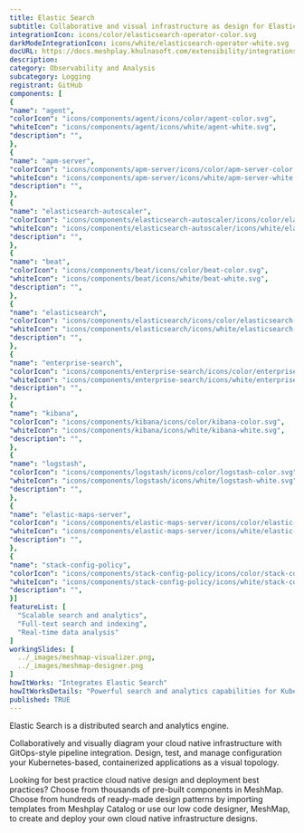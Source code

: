 ```yaml
---
title: Elastic Search
subtitle: Collaborative and visual infrastructure as design for Elastic Search
integrationIcon: icons/color/elasticsearch-operator-color.svg
darkModeIntegrationIcon: icons/white/elasticsearch-operator-white.svg
docURL: https://docs.meshplay.khulnasoft.com/extensibility/integrations/elasticsearch-operator
description: 
category: Observability and Analysis
subcategory: Logging
registrant: GitHub
components: [
{
"name": "agent",
"colorIcon": "icons/components/agent/icons/color/agent-color.svg",
"whiteIcon": "icons/components/agent/icons/white/agent-white.svg",
"description": "",
},
{
"name": "apm-server",
"colorIcon": "icons/components/apm-server/icons/color/apm-server-color.svg",
"whiteIcon": "icons/components/apm-server/icons/white/apm-server-white.svg",
"description": "",
},
{
"name": "elasticsearch-autoscaler",
"colorIcon": "icons/components/elasticsearch-autoscaler/icons/color/elasticsearch-autoscaler-color.svg",
"whiteIcon": "icons/components/elasticsearch-autoscaler/icons/white/elasticsearch-autoscaler-white.svg",
"description": "",
},
{
"name": "beat",
"colorIcon": "icons/components/beat/icons/color/beat-color.svg",
"whiteIcon": "icons/components/beat/icons/white/beat-white.svg",
"description": "",
},
{
"name": "elasticsearch",
"colorIcon": "icons/components/elasticsearch/icons/color/elasticsearch-color.svg",
"whiteIcon": "icons/components/elasticsearch/icons/white/elasticsearch-white.svg",
"description": "",
},
{
"name": "enterprise-search",
"colorIcon": "icons/components/enterprise-search/icons/color/enterprise-search-color.svg",
"whiteIcon": "icons/components/enterprise-search/icons/white/enterprise-search-white.svg",
"description": "",
},
{
"name": "kibana",
"colorIcon": "icons/components/kibana/icons/color/kibana-color.svg",
"whiteIcon": "icons/components/kibana/icons/white/kibana-white.svg",
"description": "",
},
{
"name": "logstash",
"colorIcon": "icons/components/logstash/icons/color/logstash-color.svg",
"whiteIcon": "icons/components/logstash/icons/white/logstash-white.svg",
"description": "",
},
{
"name": "elastic-maps-server",
"colorIcon": "icons/components/elastic-maps-server/icons/color/elastic-maps-server-color.svg",
"whiteIcon": "icons/components/elastic-maps-server/icons/white/elastic-maps-server-white.svg",
"description": "",
},
{
"name": "stack-config-policy",
"colorIcon": "icons/components/stack-config-policy/icons/color/stack-config-policy-color.svg",
"whiteIcon": "icons/components/stack-config-policy/icons/white/stack-config-policy-white.svg",
"description": "",
}]
featureList: [
  "Scalable search and analytics",
  "Full-text search and indexing",
  "Real-time data analysis"
]
workingSlides: [
  ../_images/meshmap-visualizer.png,
  ../_images/meshmap-designer.png
]
howItWorks: "Integrates Elastic Search"
howItWorksDetails: "Powerful search and analytics capabilities for Kubernetes data"
published: TRUE
---
```

<p>
Elastic Search is a distributed search and analytics engine.
</p>
<p>
    Collaboratively and visually diagram your cloud native infrastructure with GitOps-style pipeline integration. Design, test, and manage configuration your Kubernetes-based, containerized applications as a visual topology.
</p>
<p>
    Looking for best practice cloud native design and deployment best practices? Choose from thousands of pre-built components in MeshMap. Choose from hundreds of ready-made design patterns by importing templates from Meshplay Catalog or use our low code designer, MeshMap, to create and deploy your own cloud native infrastructure designs.
</p>
